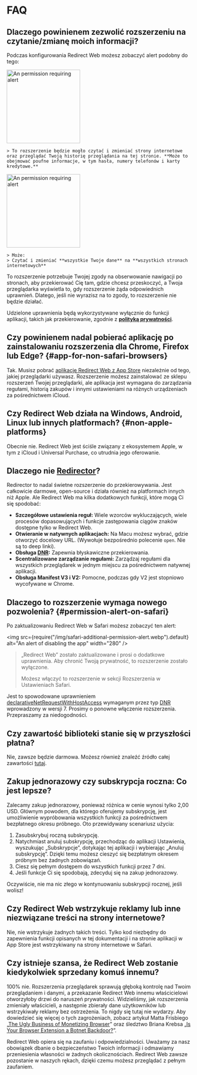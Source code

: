 
# FAQ

## Dlaczego powinienem zezwolić rozszerzeniu na czytanie/zmianę moich informacji?

Podczas konfigurowania Redirect Web możesz zobaczyć alert podobny do tego:

<IfBrowserStore stores='appStore'>
    <Image src={PermissionAlertSafari} alt="An permission requiring alert" width="200" margin="0 0 16px 0" hasShadow={true} />

    > To rozszerzenie będzie mogło czytać i zmieniać strony internetowe oraz przeglądać Twoją historię przeglądania na tej stronie. **Może to obejmować poufne informacje, w tym hasła, numery telefonów i karty kredytowe.**
</IfBrowserStore>

<IfBrowserStore stores='appStore' includes={false}>
    <Image src={PermissionAlertChrome} alt="An permission requiring alert" height="200" hasRoundedCorners={true} hasShadow={true} margin="0 0 16px 0" />

    > Może:  
    > Czytać i zmieniać **wszystkie Twoje dane** na **wszystkich stronach internetowych**
</IfBrowserStore>

To rozszerzenie potrzebuje Twojej zgody na obserwowanie nawigacji po stronach, aby przekierować Cię tam, gdzie chcesz przeskoczyć, a Twoja przeglądarka wyświetla to, gdy rozszerzenie żąda odpowiednich uprawnień. Dlatego, jeśli nie wyrazisz na to zgody, to rozszerzenie nie będzie działać.

Udzielone uprawnienia będą wykorzystywane wyłącznie do funkcji aplikacji, takich jak przekierowanie, zgodnie z **[polityką prywatności](./privacy-policy)**.

## Czy powinienem nadal pobierać aplikację po zainstalowaniu rozszerzenia dla Chrome, Firefox lub Edge? \{#app-for-non-safari-browsers}

Tak. Musisz pobrać [aplikację Redirect Web z App Store](https://apps.apple.com/app/id1571283503) niezależnie od tego, jakiej przeglądarki używasz. Rozszerzenie możesz zainstalować ze sklepu rozszerzeń Twojej przeglądarki, ale aplikacja jest wymagana do zarządzania regułami, historią zakupów i innymi ustawieniami na różnych urządzeniach za pośrednictwem iCloud.

## Czy Redirect Web działa na Windows, Android, Linux lub innych platformach? \{#non-apple-platforms}

Obecnie nie. Redirect Web jest ściśle związany z ekosystemem Apple, w tym z iCloud i Universal Purchase, co utrudnia jego oferowanie.

## Dlaczego nie [Redirector](https://github.com/einaregilsson/Redirector)?

Redirector to nadal świetne rozszerzenie do przekierowywania. Jest całkowicie darmowe, open-source i działa również na platformach innych niż Apple. Ale Redirect Web ma kilka dodatkowych funkcji, które mogą Ci się spodobać:

*   **Szczegółowe ustawienia reguł:** Wiele wzorców wykluczających, wiele procesów dopasowujących i funkcje zastępowania ciągów znaków dostępne tylko w Redirect Web.
*   **Otwieranie w natywnych aplikacjach:** Na Macu możesz wybrać, gdzie otworzyć docelowy URL. (Wywołuje bezpośrednio polecenie `open`. Nie są to deep linki).
*   **Obsługa [DNR](https://blog.mozilla.org/addons/2023/05/17/declarativenetrequest-available-in-firefox/):** Zapewnia błyskawiczne przekierowania.
*   **Scentralizowane zarządzanie regułami:** Zarządzaj regułami dla wszystkich przeglądarek w jednym miejscu za pośrednictwem natywnej aplikacji.
*   **Obsługa Manifest V3 i V2:** Pomocne, podczas gdy V2 jest stopniowo wycofywane w Chrome.

## Dlaczego to rozszerzenie wymaga nowego pozwolenia? \{#permission-alert-on-safari}

Po zaktualizowaniu Redirect Web w Safari możesz zobaczyć ten alert:

<img src={require("/img/safari-additional-permission-alert.webp").default} alt="An alert of disabling the app" width="280" />

> „Redirect Web” zostało zaktualizowane i prosi o dodatkowe uprawnienia. Aby chronić Twoją prywatność, to rozszerzenie zostało wyłączone.
>
> Możesz włączyć to rozszerzenie w sekcji Rozszerzenia w Ustawieniach Safari.

Jest to spowodowane uprawnieniem [declarativeNetRequestWithHostAccess](https://developer.apple.com/documentation/safariservices/safari_web_extensions/blocking_content_with_your_safari_web_extension) wymaganym przez typ [DNR](./rule-settings#type) wprowadzony w wersji 7. Prosimy o ponowne włączenie rozszerzenia. Przepraszamy za niedogodności.

## Czy zawartość biblioteki stanie się w przyszłości płatna?

Nie, zawsze będzie darmowa. Możesz również znaleźć źródło całej zawartości [tutaj](https://github.com/mshibanami/redirect-web/tree/main/library).

## Zakup jednorazowy czy subskrypcja roczna: Co jest lepsze?

Zalecamy zakup jednorazowy, ponieważ różnica w cenie wynosi tylko 2,00 USD.
Głównym powodem, dla którego oferujemy subskrypcję, jest umożliwienie wypróbowania wszystkich funkcji za pośrednictwem bezpłatnego okresu próbnego. Oto przewidywany scenariusz użycia:

1.  Zasubskrybuj roczną subskrypcję.
2.  Natychmiast anuluj subskrypcję, przechodząc do aplikacji Ustawienia, wyszukując „Subskrypcje”, dotykając tej aplikacji i wybierając „Anuluj subskrypcję”. Dzięki temu możesz cieszyć się bezpłatnym okresem próbnym bez żadnych zobowiązań.
3.  Ciesz się pełnym dostępem do wszystkich funkcji przez 7 dni.
4.  Jeśli funkcje Ci się spodobają, zdecyduj się na zakup jednorazowy.

Oczywiście, nie ma nic złego w kontynuowaniu subskrypcji rocznej, jeśli wolisz!

## Czy Redirect Web wstrzykuje reklamy lub inne niezwiązane treści na strony internetowe?

Nie, nie wstrzykuje żadnych takich treści. Tylko kod niezbędny do zapewnienia funkcji opisanych w tej dokumentacji i na stronie aplikacji w App Store jest wstrzykiwany na strony internetowe w Safari.

## Czy istnieje szansa, że Redirect Web zostanie kiedykolwiek sprzedany komuś innemu?

100% nie. Rozszerzenia przeglądarek sprawują głęboką kontrolę nad Twoim przeglądaniem i danymi, a przekazanie Redirect Web innemu właścicielowi otworzyłoby drzwi do naruszeń prywatności. Widzieliśmy, jak rozszerzenia zmieniały właścicieli, a następnie zbierały dane użytkowników lub wstrzykiwały reklamy bez ostrzeżenia. To nigdy się tutaj nie wydarzy. Aby dowiedzieć się więcej o tych zagrożeniach, zobacz artykuł Matta Frisbiego „[The Ugly Business of Monetizing Browser](https://mattfrisbie.substack.com/p/the-ugly-business-of-monetizing-browser)” oraz śledztwo Briana Krebsa „[Is Your Browser Extension a Botnet Backdoor?](https://krebsonsecurity.com/2021/03/is-your-browser-extension-a-botnet-backdoor/)”.

Redirect Web opiera się na zaufaniu i odpowiedzialności. Uważamy za nasz obowiązek dbanie o bezpieczeństwo Twoich informacji i odmawiamy przeniesienia własności w żadnych okolicznościach. Redirect Web zawsze pozostanie w naszych rękach, dzięki czemu możesz przeglądać z pełnym zaufaniem.